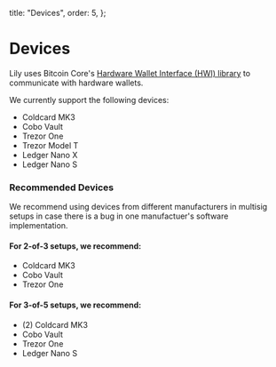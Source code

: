   title: "Devices",
  order: 5,
};

# Devices

Lily uses Bitcoin Core's [Hardware Wallet Interface (HWI) library](https://github.com/bitcoin-core/HWI) to communicate with hardware wallets.

We currently support the following devices:

- Coldcard MK3
- Cobo Vault
- Trezor One
- Trezor Model T
- Ledger Nano X
- Ledger Nano S

### Recommended Devices

We recommend using devices from different manufacturers in multisig setups in case there is a bug in one manufactuer's software implementation.

#### For 2-of-3 setups, we recommend:

- Coldcard MK3
- Cobo Vault
- Trezor One

#### For 3-of-5 setups, we recommend:

- (2) Coldcard MK3
- Cobo Vault
- Trezor One
- Ledger Nano S
